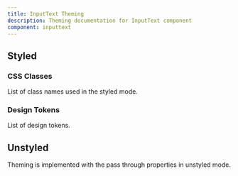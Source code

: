 ```yaml
---
title: InputText Theming
description: Theming documentation for InputText component
component: inputtext
---
```


## Styled

### CSS Classes

List of class names used in the styled mode.

<DocTable name="InputText" category="style" />

### Design Tokens

List of design tokens.

<DocTable name="InputText" category="token" />

## Unstyled

Theming is implemented with the pass through properties in unstyled mode.
